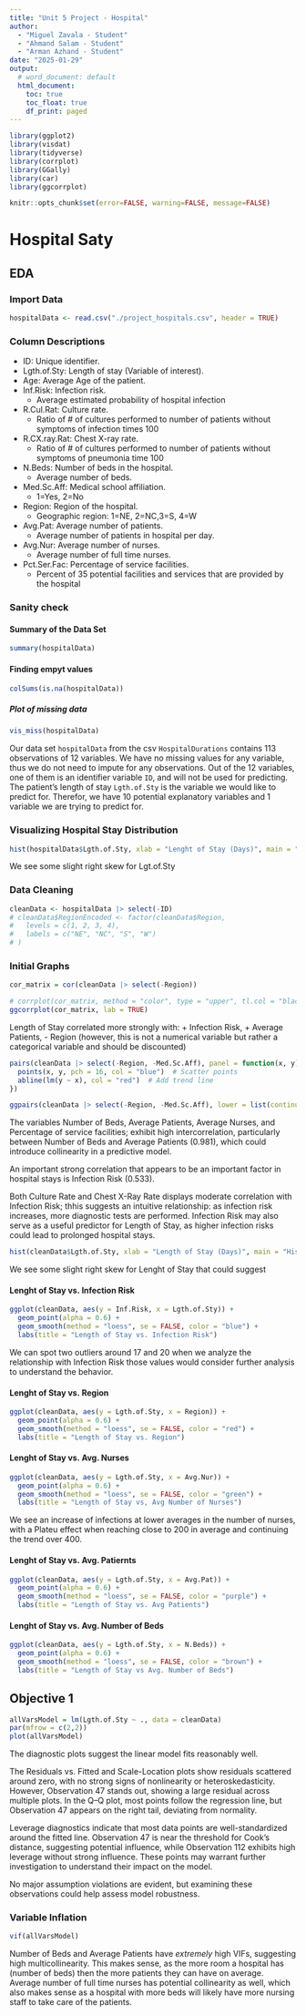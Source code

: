 ```yaml
---
title: "Unit 5 Project - Hospital"
author: 
  - "Miguel Zavala - Student"
  - "Ahmand Salam - Student"
  - "Arman Azhand - Student"
date: "2025-01-29"
output: 
  # word_document: default
  html_document:
    toc: true
    toc_float: true
    df_print: paged
---
```


```r
library(ggplot2)
library(visdat)
library(tidyverse)
library(corrplot)
library(GGally)
library(car)
library(ggcorrplot)

knitr::opts_chunk$set(error=FALSE, warning=FALSE, message=FALSE)
```

# Hospital Saty

## EDA

### Import Data

```r
hospitalData <- read.csv("./project_hospitals.csv", header = TRUE)
```

### Column Descriptions

-   ID: Unique identifier.
-   Lgth.of.Sty: Length of stay (Variable of interest).
-   Age: Average Age of the patient.
-   Inf.Risk: Infection risk.
    -   Average estimated probability of hospital infection
-   R.Cul.Rat: Culture rate.
    -   Ratio of \# of cultures performed to number of patients without symptoms of infection times 100
-   R.CX.ray.Rat: Chest X-ray rate.
    -   Ratio of \# of cultures performed to number of patients without symptoms of pneumonia time 100
-   N.Beds: Number of beds in the hospital.
    -   Average number of beds.
-   Med.Sc.Aff: Medical school affiliation.
    -   1=Yes, 2=No
-   Region: Region of the hospital.
    -   Geographic region: 1=NE, 2=NC,3=S, 4=W
-   Avg.Pat: Average number of patients.
    -   Average number of patients in hospital per day.
-   Avg.Nur: Average number of nurses.
    -   Average number of full time nurses.
-   Pct.Ser.Fac: Percentage of service facilities.
    -   Percent of 35 potential facilities and services that are provided by the hospital

### Sanity check

#### Summary of the Data Set

```r
summary(hospitalData)
```

#### Finding empyt values

```r
colSums(is.na(hospitalData))
```

##### Plot of missing data

```r
vis_miss(hospitalData)
```

Our data set `hospitalData` from the csv `HospitalDurations` contains 113 observations of 12 variables. We have no missing values for any variable, thus we do not need to impute for any observations. Out of the 12 variables, one of them is an identifier variable `ID`, and will not be used for predicting. The patient's length of stay `Lgth.of.Sty` is the variable we would like to predict for. Therefor, we have 10 potential explanatory variables and 1 variable we are trying to predict for.

### Visualizing Hospital Stay Distribution

```r
hist(hospitalData$Lgth.of.Sty, xlab = "Lenght of Stay (Days)", main = "")
```

We see some slight right skew for Lgt.of.Sty

### Data Cleaning

```r
cleanData <- hospitalData |> select(-ID)
# cleanData$RegionEncoded <- factor(cleanData$Region,
#   levels = c(1, 2, 3, 4),
#   labels = c("NE", "NC", "S", "W")
# )
```

### Initial Graphs

```r
cor_matrix = cor(cleanData |> select(-Region))

# corrplot(cor_matrix, method = "color", type = "upper", tl.col = "black", tl.srt = 45)
ggcorrplot(cor_matrix, lab = TRUE)
```

Length of Stay correlated more strongly with: + Infection Risk, + Average Patients, - Region (however, this is not a numerical variable but rather a categorical variable and should be discounted)

```r
pairs(cleanData |> select(-Region, -Med.Sc.Aff), panel = function(x, y) {
  points(x, y, pch = 16, col = "blue")  # Scatter points
  abline(lm(y ~ x), col = "red")  # Add trend line
})
```

```r
ggpairs(cleanData |> select(-Region, -Med.Sc.Aff), lower = list(continuous = wrap("smooth", method = "lm", color = "blue")), progress = FALSE)
```

The variables Number of Beds, Average Patients, Average Nurses, and Percentage of service facilities; exhibit high intercorrelation, particularly between Number of Beds and Average Patients (0.981), which could introduce collinearity in a predictive model.

An important strong correlation that appears to be an important factor in hospital stays is Infection Risk (0.533).

Both Culture Rate and Chest X-Ray Rate displays moderate correlation with Infection Risk; thhis suggests an intuitive relationship: as infection risk increases, more diagnostic tests are performed. Infection Risk may also serve as a useful predictor for Length of Stay, as higher infection risks could lead to prolonged hospital stays.

```r
hist(cleanData$Lgth.of.Sty, xlab = "Length of Stay (Days)", main = "Histogram of Patient's Length of Stay")
```

We see some slight right skew for Lenght of Stay that could suggest

#### Lenght of Stay vs. Infection Risk

```r
ggplot(cleanData, aes(y = Inf.Risk, x = Lgth.of.Sty)) +
  geom_point(alpha = 0.6) +
  geom_smooth(method = "loess", se = FALSE, color = "blue") +
  labs(title = "Length of Stay vs. Infection Risk")
```

We can spot two outliers around 17 and 20 when we analyze the relationship with Infection Risk those values would consider further analysis to understand the behavior.

#### Lenght of Stay vs. Region
```r
ggplot(cleanData, aes(y = Lgth.of.Sty, x = Region)) +
  geom_point(alpha = 0.6) +
  geom_smooth(method = "loess", se = FALSE, color = "red") +
  labs(title = "Length of Stay vs. Region")
```

#### Lenght of Stay vs. Avg. Nurses
```r
ggplot(cleanData, aes(y = Lgth.of.Sty, x = Avg.Nur)) +
  geom_point(alpha = 0.6) +
  geom_smooth(method = "loess", se = FALSE, color = "green") +
  labs(title = "Length of Stay vs, Avg Number of Nurses")
```

We see an increase of infections at lower averages in the number of nurses, with a Plateu effect when reaching close to 200 in average and continuing the trend over 400.

#### Lenght of Stay vs. Avg. Patiernts
```r
ggplot(cleanData, aes(y = Lgth.of.Sty, x = Avg.Pat)) +
  geom_point(alpha = 0.6) +
  geom_smooth(method = "loess", se = FALSE, color = "purple") +
  labs(title = "Length of Stay vs. Avg Patients")
```

#### Lenght of Stay vs. Avg. Number of Beds
```r
ggplot(cleanData, aes(y = Lgth.of.Sty, x = N.Beds)) +
  geom_point(alpha = 0.6) +
  geom_smooth(method = "loess", se = FALSE, color = "brown") +
  labs(title = "Length of Stay vs Avg. Number of Beds")
```

## Objective 1

```r
allVarsModel = lm(Lgth.of.Sty ~ ., data = cleanData)
par(mfrow = c(2,2))
plot(allVarsModel)
```

The diagnostic plots suggest the linear model fits reasonably well. 

The Residuals vs. Fitted and Scale-Location plots show residuals scattered around zero, with no strong signs of nonlinearity or heteroskedasticity. However, Observation 47 stands out, showing a large residual across multiple plots. In the Q–Q plot, most points follow the regression line, but Observation 47 appears on the right tail, deviating from normality.

Leverage diagnostics indicate that most data points are well-standardized around the fitted line. Observation 47 is near the threshold for Cook’s distance, suggesting potential influence, while Observation 112 exhibits high leverage without strong influence. These points may warrant further investigation to understand their impact on the model.

No major assumption violations are evident, but examining these observations could help assess model robustness.


### Variable Inflation

```r
vif(allVarsModel)
```

Number of Beds and Average Patients have *extremely* high VIFs, suggesting high multicollinearity. This makes sense, as the more room a hospital has (number of beds) then the more patients they can have on average. Average number of full time nurses has potential collinearity as well, which also makes sense as a hospital with more beds will likely have more nursing staff to take care of the patients.
